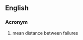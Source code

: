 ==English==

===Acronym===
{{rfc-header|Acronym}}
{{head|en|acronym}}

# mean distance between failures